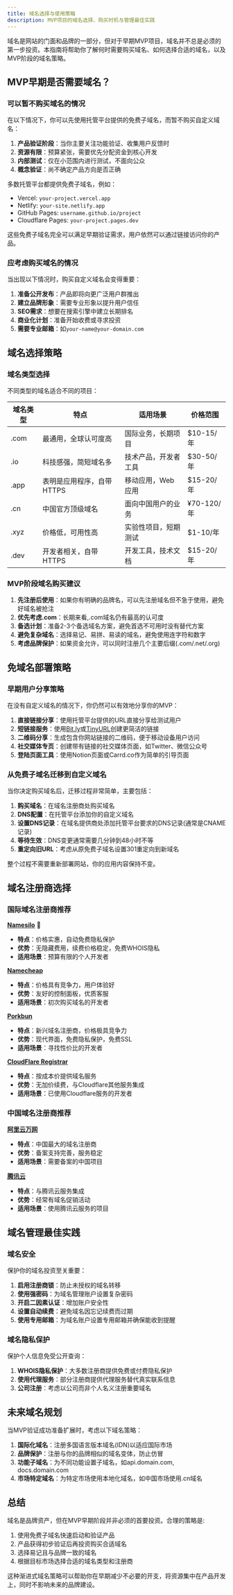 ```yaml
---
title: 域名选择与使用策略
description: MVP项目的域名选择、购买时机与管理最佳实践
---
```


域名是网站的门面和品牌的一部分，但对于早期MVP项目，域名并不总是必须的第一步投资。本指南将帮助你了解何时需要购买域名、如何选择合适的域名，以及MVP阶段的域名策略。

## MVP早期是否需要域名？

### 可以暂不购买域名的情况

在以下情况下，你可以先使用托管平台提供的免费子域名，而暂不购买自定义域名：

1. **产品验证阶段**：当你主要关注功能验证、收集用户反馈时
2. **资源有限**：预算紧张，需要优先分配资金到核心开发
3. **内部测试**：仅在小范围内进行测试，不面向公众
4. **概念验证**：尚不确定产品方向是否正确

多数托管平台都提供免费子域名，例如：
- Vercel: `your-project.vercel.app`
- Netlify: `your-site.netlify.app`
- GitHub Pages: `username.github.io/project`
- Cloudflare Pages: `your-project.pages.dev`

这些免费子域名完全可以满足早期验证需求，用户依然可以通过链接访问你的产品。

### 应考虑购买域名的情况

当出现以下情况时，购买自定义域名会变得重要：

1. **准备公开发布**：产品即将向更广泛用户群推出
2. **建立品牌形象**：需要专业形象以提升用户信任
3. **SEO需求**：想要在搜索引擎中建立长期排名
4. **商业化计划**：准备开始收费或寻求投资
5. **需要专业邮箱**：如`your-name@your-domain.com`

## 域名选择策略

### 域名类型选择

不同类型的域名适合不同的项目：

| 域名类型 | 特点 | 适用场景 | 价格范围 |
|---------|------|---------|---------|
| .com | 最通用，全球认可度高 | 国际业务，长期项目 | $10-15/年 |
| .io | 科技感强，简短域名多 | 技术产品，开发者工具 | $30-50/年 |
| .app | 表明是应用程序，自带HTTPS | 移动应用，Web应用 | $15-20/年 |
| .cn | 中国官方顶级域名 | 面向中国用户的业务 | ¥70-120/年 |
| .xyz | 价格低，可用性高 | 实验性项目，短期测试 | $1-10/年 |
| .dev | 开发者相关，自带HTTPS | 开发工具，技术文档 | $15-20/年 |

### MVP阶段域名购买建议

1. **先注册后使用**：如果你有明确的品牌名，可以先注册域名但不急于使用，避免好域名被抢注
2. **优先考虑.com**：长期来看,.com域名仍有最高的认可度
3. **备选计划**：准备2-3个备选域名方案，避免首选不可用时没有替代方案
4. **避免复杂域名**：选择易记、易拼、易读的域名，避免使用连字符和数字
5. **考虑品牌保护**：如果资金允许，可以同时注册几个主要后缀(.com/.net/.org)

## 免域名部署策略

### 早期用户分享策略

在没有自定义域名的情况下，你仍然可以有效地分享你的MVP：

1. **直接链接分享**：使用托管平台提供的URL直接分享给测试用户
2. **短链接服务**：使用[Bit.ly](https://bitly.com/)或[TinyURL](https://tinyurl.com/)创建更简洁的链接
3. **二维码分享**：生成包含你网站链接的二维码，便于移动设备用户访问
4. **社交媒体专页**：创建带有链接的社交媒体页面，如Twitter、微信公众号
5. **登陆页面工具**：使用Notion页面或Carrd.co作为简单的引导页面

### 从免费子域名迁移到自定义域名

当你决定购买域名后，迁移过程非常简单，主要包括：

1. **购买域名**：在域名注册商处购买域名
2. **DNS配置**：在托管平台添加你的自定义域名
3. **设置DNS记录**：在域名提供商处添加托管平台要求的DNS记录(通常是CNAME记录)
4. **等待生效**：DNS变更通常需要几分钟到48小时不等
5. **重定向旧URL**：考虑从原免费子域名设置301重定向到新域名

整个过程不需要重新部署网站，你的应用内容保持不变。

## 域名注册商选择

### 国际域名注册商推荐

[**Namesilo**](https://www.namesilo.com/) 🌟
- **特点**：价格实惠，自动免费隐私保护
- **优势**：无隐藏费用，续费价格稳定，免费WHOIS隐私
- **适用场景**：预算有限的个人开发者

[**Namecheap**](https://www.namecheap.com/)
- **特点**：价格具有竞争力，用户体验好
- **优势**：友好的控制面板，优质客服
- **适用场景**：初次购买域名的开发者

[**Porkbun**](https://porkbun.com/)
- **特点**：新兴域名注册商，价格极具竞争力
- **优势**：现代界面，免费隐私保护，免费SSL
- **适用场景**：寻找性价比的开发者

[**CloudFlare Registrar**](https://www.cloudflare.com/products/registrar/)
- **特点**：按成本价提供域名服务
- **优势**：无加价续费，与Cloudflare其他服务集成
- **适用场景**：已使用Cloudflare服务的开发者

### 中国域名注册商推荐

[**阿里云万网**](https://wanwang.aliyun.com/)
- **特点**：中国最大的域名注册商
- **优势**：备案支持完善，服务稳定
- **适用场景**：需要备案的中国项目

[**腾讯云**](https://dnspod.cloud.tencent.com/)
- **特点**：与腾讯云服务集成
- **优势**：经常有域名促销活动
- **适用场景**：使用腾讯云服务的项目

## 域名管理最佳实践

### 域名安全

保护你的域名投资至关重要：

1. **启用注册商锁**：防止未授权的域名转移
2. **使用强密码**：为域名管理账户设置复杂密码
3. **开启二因素认证**：增加账户安全性
4. **设置自动续费**：避免域名因忘记续费而过期
5. **使用专用邮箱**：为域名账户设置专用邮箱并确保能收到提醒

### 域名隐私保护

保护个人信息免受公开查询：

1. **WHOIS隐私保护**：大多数注册商提供免费或付费隐私保护
2. **使用代理服务**：部分注册商提供代理服务替代真实联系信息
3. **公司注册**：考虑以公司而非个人名义注册重要域名

## 未来域名规划

当MVP验证成功准备扩展时，考虑以下域名策略：

1. **国际化域名**：注册多国语言版本域名(IDN)以适应国际市场
2. **品牌保护**：注册与你的品牌相似的域名变体，防止仿冒
3. **功能子域名**：为不同功能设置子域名，如api.domain.com, docs.domain.com
4. **市场特定域名**：为特定市场使用本地化域名，如中国市场使用.cn域名

## 总结

域名是品牌资产，但在MVP早期阶段并非必须的首要投资。合理的策略是:

1. 使用免费子域名快速启动和验证产品
2. 产品获得初步验证后再投资购买合适域名
3. 选择易记且与品牌一致的域名
4. 根据目标市场选择合适的域名类型和注册商

这种渐进式域名策略可以帮助你在早期减少不必要的开支，将资源集中在产品开发上，同时不影响未来的品牌建设。 